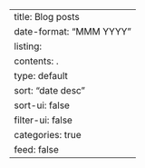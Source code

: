 ---
title: Blog posts
date-format: "MMM YYYY"
listing:
    contents: .
    type: default
    sort: "date desc"
    sort-ui: false
    filter-ui: false
    categories: true
    feed: false
---